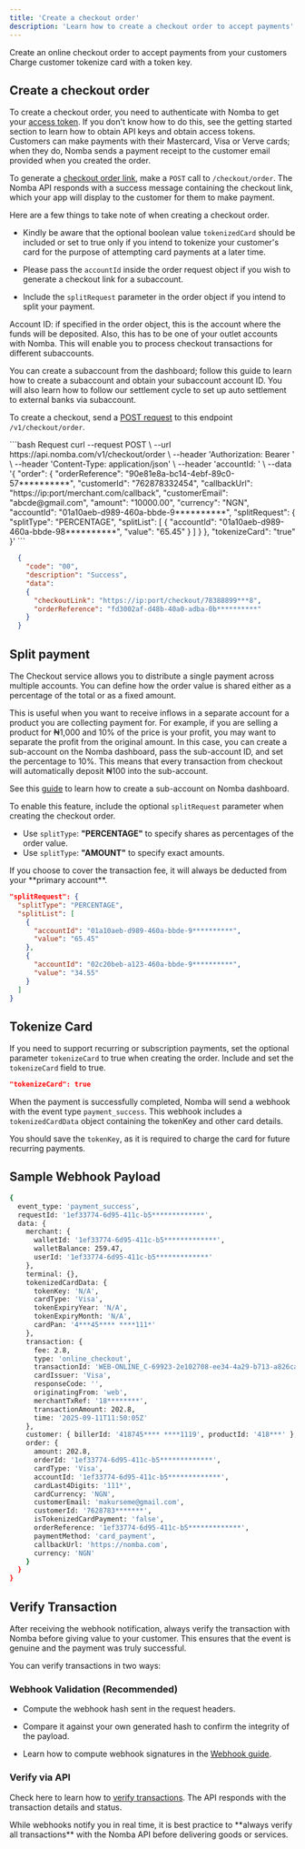 ```yaml
---
title: 'Create a checkout order'
description: 'Learn how to create a checkout order to accept payments'
---
```


<CardGroup cols={2}>
<Card title="Create a checkout order" icon="money-bill"
href="/nomba-api-reference/online-checkout/create-an-online-checkout-order">
  Create an online checkout order to accept payments from your customers
</Card>
<Card
    title="Charge Tokenized card"
    icon="pen-to-square"
    href="/nomba-api-reference/online-checkout/charge-a-customer-using-tokenized-card-data"
  >
    Charge customer tokenize card with a token key.
  </Card>
</CardGroup>

## Create a checkout order

To create a checkout order, you need to authenticate with Nomba to get your [access token](). If you don't know how to do this, see the getting started section to learn how to obtain API keys and obtain access tokens. Customers can make payments with their Mastercard, Visa or Verve cards; when they do, Nomba sends a payment receipt to the customer email provided when you created the order.

To generate a [checkout order link](/nomba-api-reference/online-checkout/create-an-online-checkout-order), make a `POST` call to `/checkout/order`. The Nomba API responds with a success message containing the checkout link, which your app will display to the customer for them to make payment.

Here are a few things to take note of when creating a checkout order.

- Kindly be aware that the optional boolean value `tokenizedCard` should be included or set to true only if you intend to tokenize your customer's card for the purpose of attempting card payments at a later time.

- Please pass the `accountId` inside the order request object if you wish to generate a checkout link for a subaccount.

- Include the `splitRequest` parameter in the order object if you intend to split your payment.

<Note>
  Account ID: if specified in the order object, this is the account where the funds will be deposited. Also, this has to be one of your outlet accounts with Nomba. This will enable you to process checkout transactions for different subaccounts.
</Note>

You can create a subaccount from the dashboard; follow this guide to learn how to create a subaccount and obtain your subaccount account ID. You will also learn how to follow our settlement cycle to set up auto settlement to external banks via subaccount.

To create a checkout, send a [POST request](/nomba-api-reference/online-checkout/create-an-online-checkout-order) to this endpoint `/v1/checkout/order`.

<CodeGroup>
  ```bash Request
    curl --request POST \
      --url https://api.nomba.com/v1/checkout/order \
      --header 'Authorization: Bearer <token>' \
      --header 'Content-Type: application/json' \
      --header 'accountId: <accountid>' \
      --data '{
    "order": {
        "orderReference": "90e81e8a-bc14-4ebf-89c0-57**********",
        "customerId": "762878332454",
        "callbackUrl": "https://ip:port/merchant.com/callback",
        "customerEmail": "abcde@gmail.com",
        "amount": "10000.00",
        "currency": "NGN",
        "accountId": "01a10aeb-d989-460a-bbde-9**********",
        "splitRequest": {
          "splitType": "PERCENTAGE",
          "splitList": [
            {
              "accountId": "01a10aeb-d989-460a-bbde-98**********",
              "value": "65.45"
            }
          ]
        }
      },
      "tokenizeCard": "true"
    }'
  ```

  ```json Response
    {
      "code": "00",
      "description": "Success",
      "data": 
      {
        "checkoutLink": "https://ip:port/checkout/78388899***8",
        "orderReference": "fd3002af-d48b-40a0-adba-0b**********"
      }
    }
```
</CodeGroup>

## Split payment
The Checkout service allows you to distribute a single payment across multiple accounts. You can define how the order value is shared either as a percentage of the total or as a fixed amount.

This is useful when you want to receive inflows in a separate account for a product you are collecting payment for. For example, if you are selling a product for ₦1,000 and 10% of the price is your profit, you may want to separate the profit from the original amount. In this case, you can create a sub-account on the Nomba dashboard, pass the sub-account ID, and set the percentage to 10%. This means that every transaction from checkout will automatically deposit ₦100 into the sub-account.

See this [guide](/v2/guides/managing-accounts-with-nomba#create-a-sub-account) to learn how to create a sub-account on Nomba dashboard.

To enable this feature, include the optional `splitRequest` parameter when creating the checkout order.

- Use `splitType`: **"PERCENTAGE"** to specify shares as percentages of the order value.
- Use `splitType`: **"AMOUNT"** to specify exact amounts.

<Note> 
  If you choose to cover the transaction fee, it will always be deducted from your **primary account**. 
</Note>

```json
"splitRequest": {
  "splitType": "PERCENTAGE",
  "splitList": [
    {
      "accountId": "01a10aeb-d989-460a-bbde-9**********",
      "value": "65.45"
    },
    {
      "accountId": "02c20beb-a123-460a-bbde-9**********",
      "value": "34.55"
    }
  ]
}

```

## Tokenize Card

If you need to support recurring or subscription payments, set the optional parameter `tokenizeCard` to true when creating the order.
Include and set the `tokenizeCard` field to true.

```json
"tokenizeCard": true
```

When the payment is successfully completed, Nomba will send a webhook with the event type `payment_success`.
This webhook includes a `tokenizedCardData` object containing the tokenKey and other card details.

You should save the `tokenKey`, as it is required to charge the card for future recurring payments.

## Sample Webhook Payload

```bash expandable
{
  event_type: 'payment_success',
  requestId: '1ef33774-6d95-411c-b5*************',
  data: {
    merchant: {
      walletId: '1ef33774-6d95-411c-b5*************',
      walletBalance: 259.47,
      userId: '1ef33774-6d95-411c-b5*************'
    },
    terminal: {},
    tokenizedCardData: {
      tokenKey: 'N/A',
      cardType: 'Visa',
      tokenExpiryYear: 'N/A',
      tokenExpiryMonth: 'N/A',
      cardPan: '4***45**** ****111*'
    },
    transaction: {
      fee: 2.8,
      type: 'online_checkout',
      transactionId: 'WEB-ONLINE_C-69923-2e102708-ee34-4a29-b713-a826ca928a********',
      cardIssuer: 'Visa',
      responseCode: '',
      originatingFrom: 'web',
      merchantTxRef: '18********',
      transactionAmount: 202.8,
      time: '2025-09-11T11:50:05Z'
    },
    customer: { billerId: '418745**** ****1119', productId: '418***' },
    order: {
      amount: 202.8,
      orderId: '1ef33774-6d95-411c-b5*************',
      cardType: 'Visa',
      accountId: '1ef33774-6d95-411c-b5*************',
      cardLast4Digits: '111*',
      cardCurrency: 'NGN',
      customerEmail: 'makurseme@gmail.com',
      customerId: '7628783*******',
      isTokenizedCardPayment: 'false',
      orderReference: '1ef33774-6d95-411c-b5*************',
      paymentMethod: 'card_payment',
      callbackUrl: 'https://nomba.com',
      currency: 'NGN'
    }
  }
}

```

## Verify Transaction

After receiving the webhook notification, always verify the transaction with Nomba before giving value to your customer. This ensures that the event is genuine and the payment was truly successful.

You can verify transactions in two ways:

### Webhook Validation (Recommended)

- Compute the webhook hash sent in the request headers.

- Compare it against your own generated hash to confirm the integrity of the payload.

- Learn how to compute webhook signatures in the [Webhook guide](/v2/api-basics/webhook).

### Verify via API

Check here to learn how to [verify transactions](/v2/products/checkout/verify-transactions). The API responds with the transaction details and status.

<Tip> 
  While webhooks notify you in real time, it is best practice to **always verify all transactions** with the Nomba API before delivering goods or services. 
</Tip>